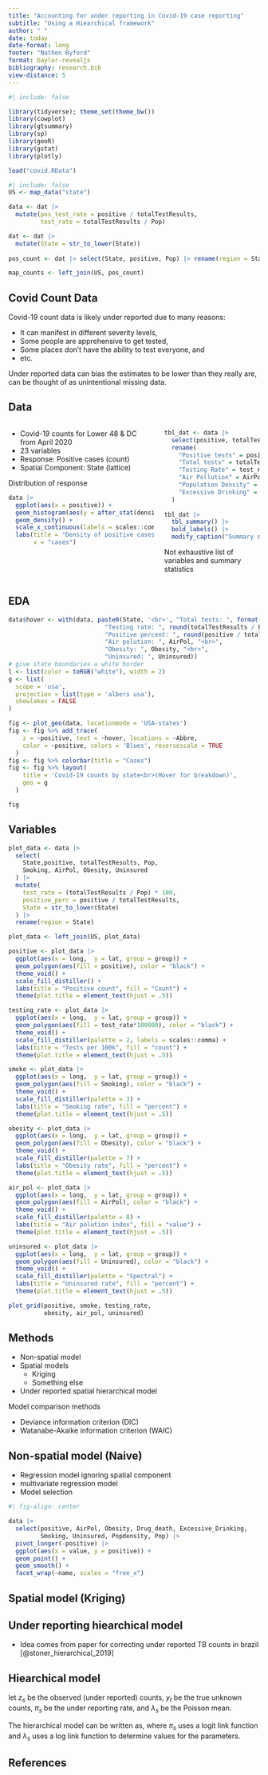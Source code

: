 ```yaml
---
title: "Accounting for under reporting in Covid-19 case reporting"
subtitle: "Using a Hiearchical framework"
author: " "
date: today
date-format: long
footer: "Nathen Byford"
format: baylor-revealjs
bibliography: research.bib
view-distance: 5
---
```


```r
#| include: false

library(tidyverse); theme_set(theme_bw())
library(cowplot)
library(gtsummary)
library(sp)
library(geoR)
library(gstat)
library(plotly)

load("covid.RData")
```

```r
#| include: false
US <- map_data("state")

data <- dat |>
  mutate(pos_test_rate = positive / totalTestResults,
         test_rate = totalTestResults / Pop)

dat <- dat |> 
  mutate(State = str_to_lower(State))
  
pos_count <- dat |> select(State, positive, Pop) |> rename(region = State)

map_counts <- left_join(US, pos_count)
```

## Covid Count Data

Covid-19 count data is likely under reported due to many reasons:

- It can manifest in different severity levels,
- Some people are apprehensive to get tested,
- Some places don't have the ability to test everyone, and
- etc.

:::{.def} 
Under reported data can bias the estimates to be lower than they really are, can be thought of as unintentional missing data.
:::

## Data{.smaller}

:::{.columns}
::::{.column width=58%}
- Covid-19 counts for Lower 48 & DC from April 2020
- 23 variables
- Response: Positive cases (count)
- Spatial Component: State (lattice)
  
Distribution of response
```r
data |> 
  ggplot(aes(x = positive)) +
  geom_histogram(aes(y = after_stat(density)), bins = 100) +
  geom_density() +
  scale_x_continuous(labels = scales::comma) +
  labs(title = "Density of positive cases",
       x = "cases")
```

::::

::::{.column width=38%}
:::{.def}
```r
tbl_dat <- data |> 
  select(positive, totalTestResults, test_rate, Popdensity, AirPol, Obesity, Smoking, Excessive_Drinking) |> 
  rename(
    "Positive tests" = positive,
    "Total tests" = totalTestResults,
    "Testing Rate" = test_rate,
    "Air Pollution" = AirPol,
    "Population Density" = Popdensity,
    "Excessive Drinking" = Excessive_Drinking
  )
  
tbl_dat |> 
  tbl_summary() |> 
  bold_labels() |> 
  modify_caption("Summary statistics for variables")
```

:::{.small-font}
Not exhaustive list of variables and summary statistics
:::

:::
::::
:::

## EDA

```r

data$hover <- with(data, paste0(State, '<br>', "Total tests: ", format(totalTestResults, big.mark = ","),"<br>",
                           "Testing rate: ", round(totalTestResults / Pop, 4) * 100, "%", "<br>",
                           "Positive percent: ", round(positive / totalTestResults, 4) * 100, "%", "<br>",
                           "Air polution: ", AirPol, "<br>", 
                           "Obesity: ", Obesity, "<br>",
                           "Uninsured: ", Uninsured))
# give state boundaries a white border
l <- list(color = toRGB("white"), width = 2)
g <- list(
  scope = 'usa',
  projection = list(type = 'albers usa'),
  showlakes = FALSE
)

fig <- plot_geo(data, locationmode = 'USA-states')
fig <- fig %>% add_trace(
    z = ~positive, text = ~hover, locations = ~Abbre,
    color = ~positive, colors = 'Blues', reversescale = TRUE
  )
fig <- fig %>% colorbar(title = "Cases")
fig <- fig %>% layout(
    title = 'Covid-19 counts by state<br>(Hover for breakdown)',
    geo = g
  )

fig
```

## Variables

```r
plot_data <- data |> 
  select(
    State,positive, totalTestResults, Pop,
    Smoking, AirPol, Obesity, Uninsured
  ) |> 
  mutate(
    test_rate = (totalTestResults / Pop) * 100,
    positive_perc = positive / totalTestResults,
    State = str_to_lower(State)
  ) |> 
  rename(region = State)

plot_data <- left_join(US, plot_data)

positive <- plot_data |> 
  ggplot(aes(x = long,  y = lat, group = group)) +
  geom_polygon(aes(fill = positive), color = "black") +
  theme_void() +
  scale_fill_distiller() +
  labs(title = "Positive count", fill = "Count") +
  theme(plot.title = element_text(hjust = .5))

testing_rate <- plot_data |> 
  ggplot(aes(x = long,  y = lat, group = group)) +
  geom_polygon(aes(fill = test_rate*100000), color = "black") +
  theme_void() +
  scale_fill_distiller(palette = 2, labels = scales::comma) +
  labs(title = "Tests per 100k", fill = "count") +
  theme(plot.title = element_text(hjust = .5))

smoke <- plot_data |> 
  ggplot(aes(x = long,  y = lat, group = group)) +
  geom_polygon(aes(fill = Smoking), color = "black") +
  theme_void() +
  scale_fill_distiller(palette = 3) +
  labs(title = "Smoking rate", fill = "percent") +
  theme(plot.title = element_text(hjust = .5))

obesity <- plot_data |> 
  ggplot(aes(x = long,  y = lat, group = group)) +
  geom_polygon(aes(fill = Obesity), color = "black") +
  theme_void() +
  scale_fill_distiller(palette = 7) +
  labs(title = "Obesity rate", fill = "percent") +
  theme(plot.title = element_text(hjust = .5))

air_pol <- plot_data |> 
  ggplot(aes(x = long,  y = lat, group = group)) +
  geom_polygon(aes(fill = AirPol), color = "black") +
  theme_void() +
  scale_fill_distiller(palette = 8) +
  labs(title = "Air polution index", fill = "value") +
  theme(plot.title = element_text(hjust = .5))

uninsured <- plot_data |> 
  ggplot(aes(x = long,  y = lat, group = group)) +
  geom_polygon(aes(fill = Uninsured), color = "black") +
  theme_void() +
  scale_fill_distiller(palette = "Spectral") +
  labs(title = "Uninsured rate", fill = "percent") +
  theme(plot.title = element_text(hjust = .5))

plot_grid(positive, smoke, testing_rate,
          obesity, air_pol, uninsured)
```

## Methods

- Non-spatial model
- Spatial models
    - Kriging
    - Something else
- Under reported spatial hierarchical model

Model comparison methods

- Deviance information criterion (DIC)
- Watanabe-Akaike information criterion (WAIC)

## Non-spatial model (Naive)
- Regression model ignoring spatial component
- multivariate regression model
- Model selection

```r
#| fig-align: center

data |> 
  select(positive, AirPol, Obesity, Drug_death, Excessive_Drinking,
         Smoking, Uninsured, Popdensity, Pop) |> 
  pivot_longer(-positive) |> 
  ggplot(aes(x = value, y = positive)) +
  geom_point() +
  geom_smooth() +
  facet_wrap(~name, scales = "free_x")
```



## Spatial model (Kriging)


## Under reporting hiearchical model

- Idea comes from paper for correcting under reported TB counts in brazil [@stoner_hierarchical_2019]


## Hiearchical model

let $z_s$ be the observed (under reported) counts, $y_t$ be the true unknown counts, $\pi_s$ be the under reporting rate, and $\lambda_s$ be the Poisson mean.


:::{.def}
The hierarchical model can be written as,
\begin{align*}
z_{s} | y_{s} \sim \text{Binomial}(\pi_s, &y_{s}) \\
&\downarrow \\
&y_{s} \sim \text{Poisson}(\lambda_{s})
\end{align*}
where $\pi_s$ uses a logit link function and $\lambda_s$ uses a log link function to determine values for the parameters.
:::

## References